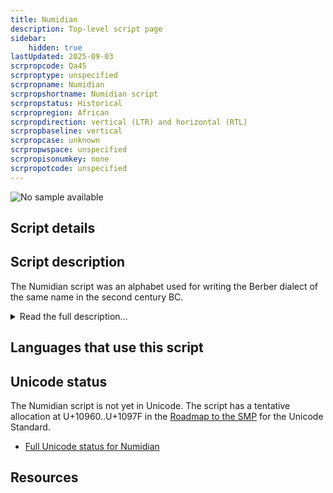 ```yaml
---
title: Numidian
description: Top-level script page
sidebar:
    hidden: true
lastUpdated: 2025-09-03
scrpropcode: Qa45
scrproptype: unspecified
scrpropname: Numidian
scrpropshortname: Numidian script
scrpropstatus: Historical
scrpropregion: African
scrpropdirection: vertical (LTR) and horizontal (RTL)
scrpropbaseline: vertical
scrpropcase: unknown
scrpropwspace: unspecified
scrpropisonumkey: none
scrpropotcode: unspecified
---
```



![No sample available](../images/nosample.png)



## Script details

<ScriptDetails />

## Script description

The Numidian script was an alphabet used for writing the Berber dialect of the same name in the second century BC.

<details>
<summary>Read the full description...</summary>It is thought to have derived from the [Phoenician](/scrlang/scripts/phnx) abjad.

The Numidian script resembles the [Tifinagh](/scrlang/scripts/Tfng) script currently employed by the Tuareg, the principal inhabitants of the Saharan interior. However, Tifinagh is written horizontally and Numidian was normally written from bottom to top, in columns from left to right. In some bilingual Numidian and Phoenician inscriptions, the Numidian parts were written from right to left horizontally in the Phoenician manner.

_This script is not currently recognized by the [ISO 15924 standard](http://www.unicode.org/iso15924/), but is included in ScriptSource for research purposes. If you have any information on this script, please add the information to this site. Your contributions can be a great help in refining and expanding the ISO 15924 standard. The [Script Encoding Initiative](http://www.linguistics.berkeley.edu/sei/) is working to support the inclusion of this script in the standard, and contributions here will support their efforts._
</details>

## Languages that use this script

<WsList script='Qa45' wsMax='5' />

## Unicode status

The Numidian script is not yet in Unicode. The script has a tentative allocation at U+10960..U+1097F in the [Roadmap to the SMP](http://www.unicode.org/roadmaps/smp/) for the Unicode Standard.

- [Full Unicode status for Numidian](/scrlang/unicode/qa45-unicode)



## Resources

<ScriptResources detailSummary='seemore' />

